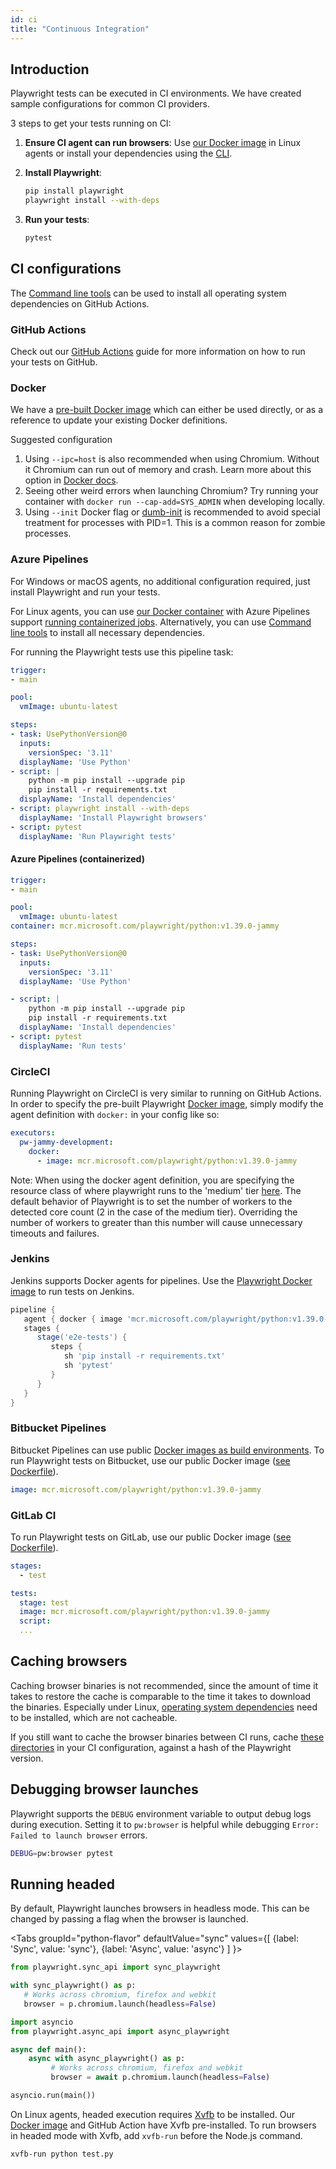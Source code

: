 ```yaml
---
id: ci
title: "Continuous Integration"
---
```


## Introduction

Playwright tests can be executed in CI environments. We have created sample configurations for common CI providers.

3 steps to get your tests running on CI:
1. **Ensure CI agent can run browsers**: Use [our Docker image](./docker.mdx) in Linux agents or install your dependencies using the [CLI](./browsers#install-system-dependencies).
1. **Install Playwright**:
   
   ```bash
   pip install playwright
   playwright install --with-deps
   ```
   
1. **Run your tests**:
   
   ```bash
   pytest
   ```
   
## CI configurations

The [Command line tools](./browsers#install-system-dependencies) can be used to install all operating system dependencies on GitHub Actions.

### GitHub Actions

Check out our [GitHub Actions](ci-intro.mdx) guide for more information on how to run your tests on GitHub.

### Docker

We have a [pre-built Docker image](./docker.mdx) which can either be used directly, or as a reference to update your existing Docker definitions.

Suggested configuration
1. Using `--ipc=host` is also recommended when using Chromium. Without it Chromium can run out of memory and crash. Learn more about this option in [Docker docs](https://docs.docker.com/engine/reference/run/#ipc-settings---ipc).
1. Seeing other weird errors when launching Chromium? Try running your container with `docker run --cap-add=SYS_ADMIN` when developing locally.
1. Using `--init` Docker flag or [dumb-init](https://github.com/Yelp/dumb-init) is recommended to avoid special treatment for processes with PID=1. This is a common reason for zombie processes.

### Azure Pipelines

For Windows or macOS agents, no additional configuration required, just install Playwright and run your tests.

For Linux agents, you can use [our Docker container](./docker.mdx) with Azure Pipelines support [running containerized jobs](https://docs.microsoft.com/en-us/azure/devops/pipelines/process/container-phases?view=azure-devops). Alternatively, you can use [Command line tools](./browsers#install-system-dependencies) to install all necessary dependencies.

For running the Playwright tests use this pipeline task:

```yml
trigger:
- main

pool:
  vmImage: ubuntu-latest

steps:
- task: UsePythonVersion@0
  inputs:
    versionSpec: '3.11'
  displayName: 'Use Python'
- script: |
    python -m pip install --upgrade pip
    pip install -r requirements.txt
  displayName: 'Install dependencies'
- script: playwright install --with-deps
  displayName: 'Install Playwright browsers'
- script: pytest
  displayName: 'Run Playwright tests'
```

#### Azure Pipelines (containerized)

```yml
trigger:
- main

pool:
  vmImage: ubuntu-latest
container: mcr.microsoft.com/playwright/python:v1.39.0-jammy

steps:
- task: UsePythonVersion@0
  inputs:
    versionSpec: '3.11'
  displayName: 'Use Python'

- script: |
    python -m pip install --upgrade pip
    pip install -r requirements.txt
  displayName: 'Install dependencies'
- script: pytest
  displayName: 'Run tests'
```

### CircleCI

Running Playwright on CircleCI is very similar to running on GitHub Actions. In order to specify the pre-built Playwright [Docker image](./docker.mdx), simply modify the agent definition with `docker:` in your config like so:

```yml
executors:
  pw-jammy-development:
    docker:
      - image: mcr.microsoft.com/playwright/python:v1.39.0-jammy
```

Note: When using the docker agent definition, you are specifying the resource class of where playwright runs to the 'medium' tier [here](https://circleci.com/docs/configuration-reference?#docker-execution-environment). The default behavior of Playwright is to set the number of workers to the detected core count (2 in the case of the medium tier). Overriding the number of workers to greater than this number will cause unnecessary timeouts and failures.

### Jenkins

Jenkins supports Docker agents for pipelines. Use the [Playwright Docker image](./docker.mdx) to run tests on Jenkins.

```groovy
pipeline {
   agent { docker { image 'mcr.microsoft.com/playwright/python:v1.39.0-jammy' } }
   stages {
      stage('e2e-tests') {
         steps {
            sh 'pip install -r requirements.txt'
            sh 'pytest'
         }
      }
   }
}
```

### Bitbucket Pipelines

Bitbucket Pipelines can use public [Docker images as build environments](https://confluence.atlassian.com/bitbucket/use-docker-images-as-build-environments-792298897.html). To run Playwright tests on Bitbucket, use our public Docker image ([see Dockerfile](./docker.mdx)).

```yml
image: mcr.microsoft.com/playwright/python:v1.39.0-jammy
```

### GitLab CI

To run Playwright tests on GitLab, use our public Docker image ([see Dockerfile](./docker.mdx)).

```yml
stages:
  - test

tests:
  stage: test
  image: mcr.microsoft.com/playwright/python:v1.39.0-jammy
  script:
  ...
```

## Caching browsers

Caching browser binaries is not recommended, since the amount of time it takes to restore the cache is comparable to the time it takes to download the binaries. Especially under Linux, [operating system dependencies](./browsers.mdx#install-system-dependencies) need to be installed, which are not cacheable.

If you still want to cache the browser binaries between CI runs, cache [these directories](./browsers.mdx#managing-browser-binaries) in your CI configuration, against a hash of the Playwright version.

## Debugging browser launches

Playwright supports the `DEBUG` environment variable to output debug logs during execution. Setting it to `pw:browser` is helpful while debugging `Error: Failed to launch browser` errors.

```bash
DEBUG=pw:browser pytest
```

## Running headed

By default, Playwright launches browsers in headless mode. This can be changed by passing a flag when the browser is launched.

<Tabs
  groupId="python-flavor"
  defaultValue="sync"
  values={[
    {label: 'Sync', value: 'sync'},
    {label: 'Async', value: 'async'}
  ]
}>
<TabItem value="sync">

```py
from playwright.sync_api import sync_playwright

with sync_playwright() as p:
   # Works across chromium, firefox and webkit
   browser = p.chromium.launch(headless=False)
```

</TabItem>
<TabItem value="async">

```py
import asyncio
from playwright.async_api import async_playwright

async def main():
    async with async_playwright() as p:
         # Works across chromium, firefox and webkit
         browser = await p.chromium.launch(headless=False)

asyncio.run(main())
```

</TabItem>
</Tabs>

On Linux agents, headed execution requires [Xvfb](https://en.wikipedia.org/wiki/Xvfb) to be installed. Our [Docker image](./docker.mdx) and GitHub Action have Xvfb pre-installed. To run browsers in headed mode with Xvfb, add `xvfb-run` before the Node.js command.

```bash
xvfb-run python test.py
```


[Accessibility]: /api/class-accessibility.mdx "Accessibility"
[APIRequest]: /api/class-apirequest.mdx "APIRequest"
[APIRequestContext]: /api/class-apirequestcontext.mdx "APIRequestContext"
[APIResponse]: /api/class-apiresponse.mdx "APIResponse"
[APIResponseAssertions]: /api/class-apiresponseassertions.mdx "APIResponseAssertions"
[Browser]: /api/class-browser.mdx "Browser"
[BrowserContext]: /api/class-browsercontext.mdx "BrowserContext"
[BrowserType]: /api/class-browsertype.mdx "BrowserType"
[CDPSession]: /api/class-cdpsession.mdx "CDPSession"
[ConsoleMessage]: /api/class-consolemessage.mdx "ConsoleMessage"
[Dialog]: /api/class-dialog.mdx "Dialog"
[Download]: /api/class-download.mdx "Download"
[ElementHandle]: /api/class-elementhandle.mdx "ElementHandle"
[Error]: /api/class-error.mdx "Error"
[FileChooser]: /api/class-filechooser.mdx "FileChooser"
[Frame]: /api/class-frame.mdx "Frame"
[FrameLocator]: /api/class-framelocator.mdx "FrameLocator"
[JSHandle]: /api/class-jshandle.mdx "JSHandle"
[Keyboard]: /api/class-keyboard.mdx "Keyboard"
[Locator]: /api/class-locator.mdx "Locator"
[LocatorAssertions]: /api/class-locatorassertions.mdx "LocatorAssertions"
[Mouse]: /api/class-mouse.mdx "Mouse"
[Page]: /api/class-page.mdx "Page"
[PageAssertions]: /api/class-pageassertions.mdx "PageAssertions"
[Playwright]: /api/class-playwright.mdx "Playwright"
[Request]: /api/class-request.mdx "Request"
[Response]: /api/class-response.mdx "Response"
[Route]: /api/class-route.mdx "Route"
[Selectors]: /api/class-selectors.mdx "Selectors"
[TimeoutError]: /api/class-timeouterror.mdx "TimeoutError"
[Touchscreen]: /api/class-touchscreen.mdx "Touchscreen"
[Tracing]: /api/class-tracing.mdx "Tracing"
[Video]: /api/class-video.mdx "Video"
[WebError]: /api/class-weberror.mdx "WebError"
[WebSocket]: /api/class-websocket.mdx "WebSocket"
[Worker]: /api/class-worker.mdx "Worker"
[Element]: https://developer.mozilla.org/en-US/docs/Web/API/element "Element"
[EvaluationArgument]: /evaluating.mdx#evaluation-argument "EvaluationArgument"
[Promise]: https://developer.mozilla.org/en-US/docs/Web/JavaScript/Reference/Global_Objects/Promise "Promise"
[iterator]: https://developer.mozilla.org/en-US/docs/Web/JavaScript/Reference/Iteration_protocols "Iterator"
[origin]: https://developer.mozilla.org/en-US/docs/Glossary/Origin "Origin"
[selector]: https://developer.mozilla.org/en-US/docs/Web/CSS/CSS_Selectors "selector"
[Serializable]: https://developer.mozilla.org/en-US/docs/Web/JavaScript/Reference/Global_Objects/JSON/stringify#Description "Serializable"
[UIEvent.detail]: https://developer.mozilla.org/en-US/docs/Web/API/UIEvent/detail "UIEvent.detail"
[UnixTime]: https://en.wikipedia.org/wiki/Unix_time "Unix Time"
[xpath]: https://developer.mozilla.org/en-US/docs/Web/XPath "xpath"

[Any]: https://docs.python.org/3/library/typing.html#typing.Any "Any"
[bool]: https://docs.python.org/3/library/stdtypes.html "bool"
[bytes]: https://docs.python.org/3/library/stdtypes.html#bytes "bytes"
[Callable]: https://docs.python.org/3/library/typing.html#typing.Callable "Callable"
[EventContextManager]: https://docs.python.org/3/reference/datamodel.html#context-managers "Event context manager"
[EventEmitter]: https://pyee.readthedocs.io/en/latest/#pyee.BaseEventEmitter "EventEmitter"
[Exception]: https://docs.python.org/3/library/exceptions.html#Exception "Exception"
[Dict]: https://docs.python.org/3/library/typing.html#typing.Dict "Dict"
[float]: https://docs.python.org/3/library/stdtypes.html#numeric-types-int-float-complex "float"
[int]: https://docs.python.org/3/library/stdtypes.html#numeric-types-int-float-complex "int"
[List]: https://docs.python.org/3/library/typing.html#typing.List "List"
[NoneType]: https://docs.python.org/3/library/constants.html#None "None"
[Pattern]: https://docs.python.org/3/library/re.html "Pattern"
[URL]: https://en.wikipedia.org/wiki/URL "URL"
[pathlib.Path]: https://realpython.com/python-pathlib/ "pathlib.Path"
[str]: https://docs.python.org/3/library/stdtypes.html#text-sequence-type-str "str"
[Union]: https://docs.python.org/3/library/typing.html#typing.Union "Union"

[all available image tags]: https://mcr.microsoft.com/en-us/product/playwright/python/about "all available image tags"
[Microsoft Artifact Registry]: https://mcr.microsoft.com/en-us/product/playwright/python/about "Microsoft Artifact Registry"
[Dockerfile.jammy]: https://github.com/microsoft/playwright-python/blob/main/utils/docker/Dockerfile.jammy "Dockerfile.jammy"
